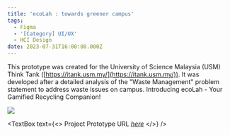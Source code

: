 ```yaml
---
title: 'ecoLah : towards greener campus'
tags:
  - Figma
  - '[Category] UI/UX'
  - HCI Design
date: 2023-07-31T16:00:00.000Z
---
```


This prototype was created for the University of Science Malaysia (USM) Think Tank ([https://itank.usm.my/](https://itank.usm.my/)). It was developed after a detailed analysis of the "Waste Management" problem statement to address waste issues on campus. Introducing ecoLah - Your Gamified Recycling Companion!

![](/ecolah.png)

<VideoPlayer url="https://youtu.be/sWA1lY7alcM?si=D9Gp5wd3E3Drop0N" />

<TextBox
  text={<>
    Project Prototype URL *[here](https://www.figma.com/proto/J7KdgWlhz8m1PVPfLY7CDZ/ecoLah?node-id=138-9112\&t=aaaMuAlF3R7Y1QQo-1\&scaling=scale-down\&page-id=7%3A183\&starting-point-node-id=138%3A9112)*
  </>}
/>

